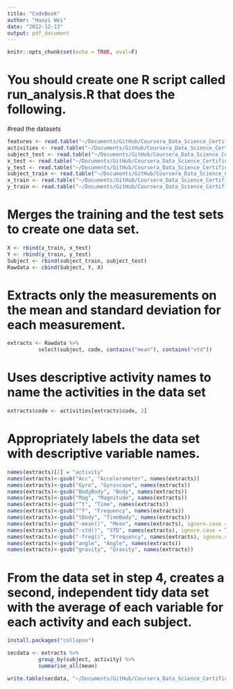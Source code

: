 ```yaml
---
title: "CodeBook"
author: "Haoyi Wei"
date: "2022-12-13"
output: pdf_document
---
```


```r
knitr::opts_chunk$set(echo = TRUE, eval=F)
```

# You should create one R script called run_analysis.R that does the following.

#read the datasets

```r
features <- read.table("~/Documents/GitHub/Coursera_Data_Science_Certificate/3_Data_cleaning/UCI HAR Dataset/features.txt", col.names = c("n","functions"))
activities <- read.table("~/Documents/GitHub/Coursera_Data_Science_Certificate/3_Data_cleaning/UCI HAR Dataset/activity_labels.txt", col.names = c("code", "activity"))
subject_test <- read.table("~/Documents/GitHub/Coursera_Data_Science_Certificate/3_Data_cleaning/UCI HAR Dataset/test/subject_test.txt", col.names = "subject")
x_test <- read.table("~/Documents/GitHub/Coursera_Data_Science_Certificate/3_Data_cleaning/UCI HAR Dataset/test/X_test.txt", col.names = features$functions)
y_test <- read.table("~/Documents/GitHub/Coursera_Data_Science_Certificate/3_Data_cleaning/UCI HAR Dataset/test/y_test.txt", col.names = "code")
subject_train <- read.table("~/Documents/GitHub/Coursera_Data_Science_Certificate/3_Data_cleaning/UCI HAR Dataset/train/subject_train.txt", col.names = "subject")
x_train <- read.table("~/Documents/GitHub/Coursera_Data_Science_Certificate/3_Data_cleaning/UCI HAR Dataset/train/X_train.txt", col.names = features$functions)
y_train <- read.table("~/Documents/GitHub/Coursera_Data_Science_Certificate/3_Data_cleaning/UCI HAR Dataset/train/y_train.txt", col.names = "code")

```

# Merges the training and the test sets to create one data set.

```r
X <- rbind(x_train, x_test)
Y <- rbind(y_train, y_test)
Subject <- rbind(subject_train, subject_test)
Rawdata <- cbind(Subject, Y, X)
```

# Extracts only the measurements on the mean and standard deviation for each measurement.

```r
extracts <- Rawdata %>% 
          select(subject, code, contains("mean"), contains("std"))
```

# Uses descriptive activity names to name the activities in the data set

```r
extracts$code <- activities[extracts$code, 2]
```

# Appropriately labels the data set with descriptive variable names.

```r
names(extracts)[2] = "activity"
names(extracts)<-gsub("Acc", "Accelerometer", names(extracts))
names(extracts)<-gsub("Gyro", "Gyroscope", names(extracts))
names(extracts)<-gsub("BodyBody", "Body", names(extracts))
names(extracts)<-gsub("Mag", "Magnitude", names(extracts))
names(extracts)<-gsub("^t", "Time", names(extracts))
names(extracts)<-gsub("^f", "Frequency", names(extracts))
names(extracts)<-gsub("tBody", "TimeBody", names(extracts))
names(extracts)<-gsub("-mean()", "Mean", names(extracts), ignore.case = TRUE)
names(extracts)<-gsub("-std()", "STD", names(extracts), ignore.case = TRUE)
names(extracts)<-gsub("-freq()", "Frequency", names(extracts), ignore.case = TRUE)
names(extracts)<-gsub("angle", "Angle", names(extracts))
names(extracts)<-gsub("gravity", "Gravity", names(extracts))
```

# From the data set in step 4, creates a second, independent tidy data set with the average of each variable for each activity and each subject.

```r
install.packages("collapse")

secdata <- extracts %>%
          group_by(subject, activity) %>%
          summarise_all(mean)

write.table(secdata, "~/Documents/GitHub/Coursera_Data_Science_Certificate/3_Data_cleaning/secdata.txt", row.name=FALSE)

```
